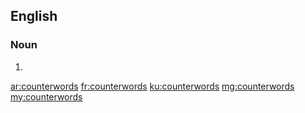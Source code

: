 ==English==

===Noun===
{{head|en|plural}}

# {{plural of|counterword|lang=en|nocat=1}}

[[ar:counterwords]]
[[fr:counterwords]]
[[ku:counterwords]]
[[mg:counterwords]]
[[my:counterwords]]